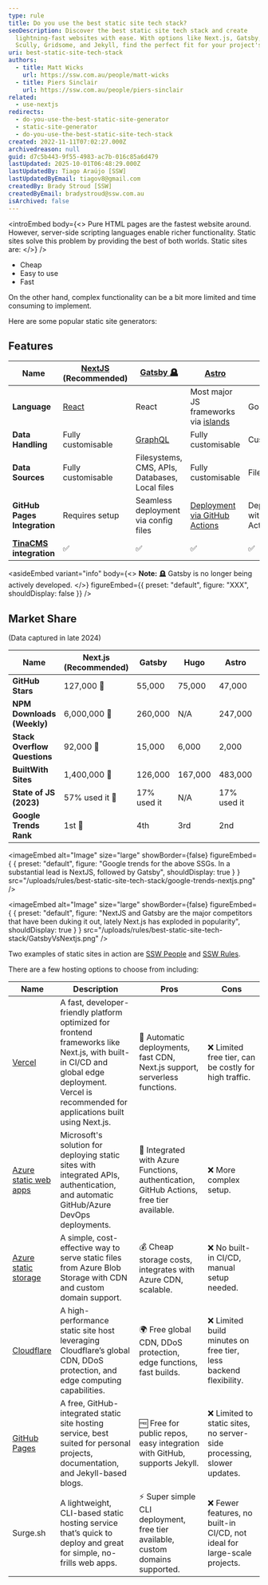 ```yaml
---
type: rule
title: Do you use the best static site tech stack?
seoDescription: Discover the best static site tech stack and create
  lightning-fast websites with ease. With options like Next.js, Gatsby, Astro,
  Scully, Gridsome, and Jekyll, find the perfect fit for your project's needs.
uri: best-static-site-tech-stack
authors:
  - title: Matt Wicks
    url: https://ssw.com.au/people/matt-wicks
  - title: Piers Sinclair
    url: https://ssw.com.au/people/piers-sinclair
related:
  - use-nextjs
redirects:
  - do-you-use-the-best-static-site-generator
  - static-site-generator
  - do-you-use-the-best-static-site-tech-stack
created: 2022-11-11T07:02:27.000Z
archivedreason: null
guid: d7c5b443-9f55-4983-ac7b-016c85a6d479
lastUpdated: 2025-10-01T06:48:29.000Z
lastUpdatedBy: Tiago Araújo [SSW]
lastUpdatedByEmail: tiagov8@gmail.com
createdBy: Brady Stroud [SSW]
createdByEmail: bradystroud@ssw.com.au
isArchived: false
---
```

<introEmbed
  body={<>
Pure HTML pages are the fastest website around. However, server-side scripting languages enable richer functionality. Static sites solve this problem by providing the best of both worlds. Static sites are:
  </>}
/>
* Cheap
* Easy to use
* Fast

On the other hand, complex functionality can be a bit more limited and time consuming to implement.

Here are some popular static site generators:

## Features

| **Name**                                   | [NextJS](https://nextjs.org/) (Recommended) | [Gatsby 🪦](https://www.gatsbyjs.com/)         | [Astro](https://astro.build/)                                                         | [Hugo](https://gohugo.io/)     | [Builder.io](https://www.builder.io/) |
| ------------------------------------------ | ------------------------------------------- | ---------------------------------------------- | ------------------------------------------------------------------------------------- | ------------------------------ | ------------------------------------- |
| **Language**                               | [React](https://reactjs.org/)               | React                                          | Most major JS frameworks via [islands](https://docs.astro.build/en/concepts/islands/) | Go                             | Customizable                          |
| **Data Handling**                          | Fully customisable                          | [GraphQL](https://graphql.org/)                | Fully customisable                                                                    | Customizable                   | Fully customisable                    |
| **Data Sources**                           | Fully customisable                          | Filesystems, CMS, APIs, Databases, Local files | Fully customisable                                                                    | Filesystem                     | CMS, APIs, Customizable               |
| **GitHub Pages Integration**               | Requires setup                              | Seamless deployment via config files           | [Deployment via GitHub Actions](https://docs.astro.build/en/guides/deploy/github/)    | Deployment with GitHub Actions | Customizable                          |
| **[TinaCMS](https://tina.io) integration** | ✅                                           | ✅                                              | ✅                                                                                     | ✅                              | ✅                                     |

<asideEmbed
  variant="info"
  body={<>
    **Note:** 🪦 Gatsby is no longer being actively developed.
  </>}
  figureEmbed={{
    preset: "default",
    figure: "XXX",
    shouldDisplay: false
  }}
/>

## Market Share

(Data captured in late 2024)

| **Name**                     | **Next.js (Recommended)** | **Gatsby**  | **Hugo** | **Astro**   | **Builder.io**      |
| ---------------------------- | ------------------------- | ----------- | -------- | ----------- | ------------------- |
| **GitHub Stars**             | 127,000 👑                | 55,000      | 75,000   | 47,000      | 8,000               |
| **NPM Downloads (Weekly)**   | 6,000,000 👑              | 260,000     | N/A      | 247,000     | N/A                 |
| **Stack Overflow Questions** | 92,000 👑                 | 15,000      | 6,000    | 2,000       | 100                 |
| **BuiltWith Sites**          | 1,400,000 👑              | 126,000     | 167,000  | 483,000     | N/A                 |
| **State of JS (2023)**       | 57% used it 👑            | 17% used it | N/A      | 17% used it | N/A                 |
| **Google Trends Rank**       | 1st 👑                    | 4th         | 3rd      | 2nd         | 5th (almost 0 data) |


<imageEmbed
  alt="Image"
  size="large"
  showBorder={false}
  figureEmbed={ {
    preset: "default",
    figure: "Google trends for the above SSGs. In a substantial lead is NextJS, followed by Gatsby",
    shouldDisplay: true
  } }
  src="/uploads/rules/best-static-site-tech-stack/google-trends-nextjs.png"
/>


<imageEmbed
  alt="Image"
  size="large"
  showBorder={false}
  figureEmbed={ {
    preset: "default",
    figure: "NextJS and Gatsby are the major competitors that have been duking it out, lately Next.js has exploded in popularity",
    shouldDisplay: true
  } }
  src="/uploads/rules/best-static-site-tech-stack/GatsbyVsNextjs.png"
/>

Two examples of static sites in action are [SSW People](https://www.ssw.com.au/people/) and [SSW Rules](https://www.ssw.com.au/rules/).

There are a few hosting options to choose from including:

| Name                      | Description | Pros | Cons |
|---------------------------|-------------|------|------|
| [Vercel](https://vercel.com/) | A fast, developer-friendly platform optimized for frontend frameworks like Next.js, with built-in CI/CD and global edge deployment. Vercel is recommended for applications built using Next.js. | 🚀 Automatic deployments, fast CDN, Next.js support, serverless functions. | ❌ Limited free tier, can be costly for high traffic. |
| [Azure static web apps](https://azure.microsoft.com/en-us/services/app-service/static/?WT.mc_id=AZ-MVP-33518) | Microsoft's solution for deploying static sites with integrated APIs, authentication, and automatic GitHub/Azure DevOps deployments. | 🔄 Integrated with Azure Functions, authentication, GitHub Actions, free tier available. | ❌ More complex setup. |
| [Azure static storage](https://docs.microsoft.com/en-us/azure/storage/blobs/storage-blob-static-website?WT.mc_id=AZ-MVP-33518) | A simple, cost-effective way to serve static files from Azure Blob Storage with CDN and custom domain support. | 💰 Cheap storage costs, integrates with Azure CDN, scalable. | ❌ No built-in CI/CD, manual setup needed. |
| [Cloudflare](https://pages.cloudflare.com/) | A high-performance static site host leveraging Cloudflare’s global CDN, DDoS protection, and edge computing capabilities. | 🌍 Free global CDN, DDoS protection, edge functions, fast builds. | ❌ Limited build minutes on free tier, less backend flexibility. |
| [GitHub Pages](https://pages.github.com/) | A free, GitHub-integrated static site hosting service, best suited for personal projects, documentation, and Jekyll-based blogs. | 🆓 Free for public repos, easy integration with GitHub, supports Jekyll. | ❌ Limited to static sites, no server-side processing, slower updates. |
| Surge.sh | A lightweight, CLI-based static hosting service that’s quick to deploy and great for simple, no-frills web apps. | ⚡ Super simple CLI deployment, free tier available, custom domains supported. | ❌ Fewer features, no built-in CI/CD, not ideal for large-scale projects. |

